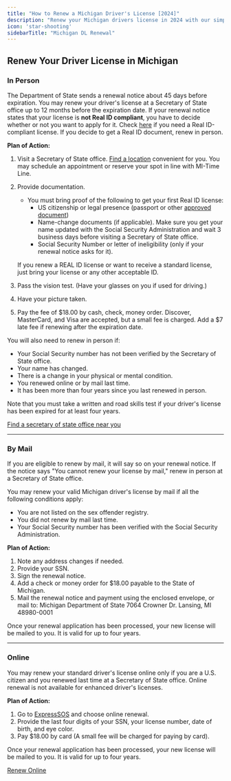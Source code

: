 ```yaml
---
title: "How to Renew a Michigan Driver's License [2024]"
description: "Renew your Michigan drivers license in 2024 with our simple, step-by-step guide. Find all the necessary requirements, forms, fees, and online renewal options to ensure a hassle-free experience. Stay legal and avoid fines - start your renewal process now!"
icon: 'star-shooting'
sidebarTitle: "Michigan DL Renewal"
---
```


## Renew Your Driver License in Michigan

### In Person

The Department of State sends a renewal notice about 45 days before expiration. You may renew your driver's license at a Secretary of State office up to 12 months before the expiration date. If your renewal notice states that your license is **not Real ID compliant**, you have to decide whether or not you want to apply for it. Check [here](https://www.michigan.gov/sos/0,4670,7-127-1627_81569---,00.html) if you need a Real ID-compliant license. If you decide to get a Real ID document, renew in person.

**Plan of Action:**
1. Visit a Secretary of State office. [Find a location](https://driving-tests.org/dmv-near-me/michigan-dmv-office-locations/) convenient for you. You may schedule an appointment or reserve your spot in line with MI-Time Line.
2. Provide documentation.
   - You must bring proof of the following to get your first Real ID license:
     - US citizenship or legal presence (passport or other [approved document](https://www.michigan.gov/documents/DE40_032001_20459_7.pdf))
     - Name-change documents (if applicable). Make sure you get your name updated with the Social Security Administration and wait 3 business days before visiting a Secretary of State office.
     - Social Security Number or letter of ineligibility (only if your renewal notice asks for it).

   If you renew a REAL ID license or want to receive a standard license, just bring your license or any other acceptable ID.
3. Pass the vision test. (Have your glasses on you if used for driving.)
4. Have your picture taken.
5. Pay the fee of $18.00 by cash, check, money order. Discover, MasterCard, and Visa are accepted, but a small fee is charged. Add a $7 late fee if renewing after the expiration date.

You will also need to renew in person if:
- Your Social Security number has not been verified by the Secretary of State office.
- Your name has changed.
- There is a change in your physical or mental condition.
- You renewed online or by mail last time.
- It has been more than four years since you last renewed in person.

Note that you must take a written and road skills test if your driver's license has been expired for at least four years.

[Find a secretary of state office near you](https://driving-tests.org/dmv-near-me/michigan-dmv-office-locations/)

---

### By Mail

If you are eligible to renew by mail, it will say so on your renewal notice. If the notice says "You cannot renew your license by mail," renew in person at a Secretary of State office.

You may renew your valid Michigan driver's license by mail if all the following conditions apply:
- You are not listed on the sex offender registry.
- You did not renew by mail last time.
- Your Social Security number has been verified with the Social Security Administration.

**Plan of Action:**
1. Note any address changes if needed.
2. Provide your SSN.
3. Sign the renewal notice.
4. Add a check or money order for $18.00 payable to the State of Michigan.
5. Mail the renewal notice and payment using the enclosed envelope, or mail to:
Michigan Department of State 7064 Crowner Dr. Lansing, MI 48980-0001


Once your renewal application has been processed, your new license will be mailed to you. It is valid for up to four years.

---

### Online

You may renew your standard driver's license online only if you are a U.S. citizen and you renewed last time at a Secretary of State office. Online renewal is not available for enhanced driver's licenses.

**Plan of Action:**
1. Go to [ExpressSOS](https://onlineservices.michigan.gov/ExpressSOS) and choose online renewal.
2. Provide the last four digits of your SSN, your license number, date of birth, and eye color.
3. Pay $18.00 by card (A small fee will be charged for paying by card).

Once your renewal application has been processed, your new license will be mailed to you. It is valid for up to four years.

[Renew Online](https://onlineservices.michigan.gov/ExpressSOS)

<Snippet file="renewal-state-block.mdx" />